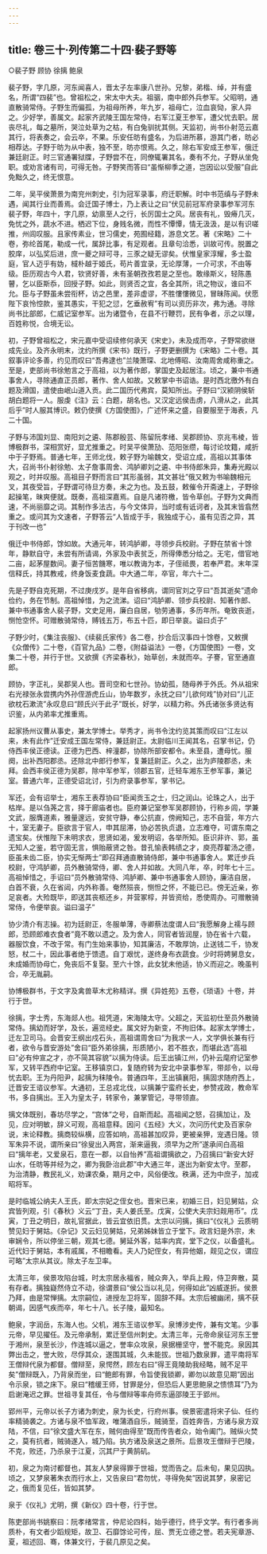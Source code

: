 ```yaml
---
---
---
```

title: 卷三十·列传第二十四·裴子野等
---

○裴子野  顾协  徐摛  鲍泉

裴子野，字几原，河东闻喜人，晋太子左率康八世孙。兄黎，弟楷、绰，并有盛名，所谓“四裴”也。曾祖松之，宋太中大夫。祖骃，南中郎外兵参军。父昭明，通直散骑常侍。子野生而偏孤，为祖母所养，年九岁，祖母亡，泣血哀恸，家人异之。少好学，善属文。起家齐武陵王国左常侍，右军江夏王参军，遭父忧去职。居丧尽礼，每之墓所，哭泣处草为之枯，有白兔驯扰其侧。天监初，尚书仆射范云嘉其行，将表奏之，会云卒，不果。乐安任昉有盛名，为后进所慕，游其门者，昉必相荐达。子野于昉为从中表，独不至，昉亦恨焉。久之，除右军安成王参军，俄迁兼廷尉正。时三官通署狱牒，子野尝不在，同僚辄署其名，奏有不允，子野从坐免职。或劝言诸有司，可得无咎。子野笑而答曰“虽惭柳季之道，岂因讼以受服”自此免黜久之，终无恨意。

二年，吴平侯萧景为南兖州刺史，引为冠军录事，府迁职解。时中书范缜与子野未遇，闻其行业而善焉。会迁国子博士，乃上表让之曰“伏见前冠军府录事参军河东裴子野，年四十，字几原，幼禀至人之行，长厉国士之风。居丧有礼，毁瘠几灭，免忧之外，蔬水不进。栖迟下位，身贱名微，而性不憛憛，情无汲汲，是以有识嗟推，州闾叹服。且家传素业，世习儒史，苑囿经籍，游息文艺。著《宋略》二十卷，弥纶首尾，勒成一代，属辞比事，有足观者。且章句洽悉，训故可传。脱置之胶庠，以弘奖后进，庶一夔之辩可寻，三豕之疑无谬矣。伏惟皇家淳耀，多士盈庭，官人迈乎有妫，棫朴越于姬氏，苟片善宜录，无论厚薄，一介可求，不由等级。臣历观古今人君，钦贤好善，未有圣朝孜孜若是之至也。敢缘斯义，轻陈愚瞽，乞以臣斯忝，回授子野。如此，则贤否之宜，各全其所，讯之物议，谁曰不允。臣与子野虽未尝衔杯，访之邑里，差非虚谬，不胜慺慺微见，冒昧陈闻。伏愿陛下哀怜悾款，鉴其愚实，干犯之愆，乞垂赦宥”有司以资历非次，弗为通。寻除尚书比部郎，仁威记室参军。出为诸暨令，在县不行鞭罚，民有争者，示之以理，百姓称悦，合境无讼。

初，子野曾祖松之，宋元嘉中受诏续修何承天《宋史》，未及成而卒，子野常欲继成先业。及齐永明末，沈约所撰《宋书》既行，子野更删撰为《宋略》二十卷。其叙事评论多善，约见而叹曰“吾弗逮也”兰陵萧琛、北地傅昭、汝南周舍咸称重之。至是，吏部尚书徐勉言之于高祖，以为著作郎，掌国史及起居注。顷之，兼中书通事舍人，寻除通直正员郎，著作、舍人如故。又敕掌中书诏诰。是时西北徼外有白题及滑国，遣使由岷山道入贡。此二国历代弗宾，莫知所出。子野曰“汉颍阴侯斩胡白题将一人。服虔《注》云：白题，胡名也。又汉定远侯击虏，八滑从之，此其后乎”时人服其博识。敕仍使撰《方国使图》，广述怀来之盛，自要服至于海表，凡二十国。

子野与沛国刘显、南阳刘之遴、陈郡殷芸、陈留阮孝绪、吴郡顾协、京兆韦棱，皆博极群书，深相赏好，显尤推重之。时吴平侯萧劢、范阳张缵，每讨论坟籍，咸折中于子野焉。普通七年，王师北伐，敕子野为喻魏文，受诏立成，高祖以其事体大，召尚书仆射徐勉、太子詹事周舍、鸿胪卿刘之遴、中书侍郎朱异，集寿光殿以观之，时并叹服。高祖目子野而言曰“其形虽弱，其文甚壮”俄又敕为书喻魏相元叉，其夜受旨，子野谓可待旦方奏，未之为也。及五鼓，敕催令开斋速上，子野徐起操笔，昧爽便就。既奏，高祖深嘉焉。自是凡诸符檄，皆令草创。子野为文典而速，不尚丽靡之词。其制作多法古，与今文体异，当时或有诋诃者，及其末皆翕然重之。或问其为文速者，子野答云“人皆成于手，我独成于心，虽有见否之异，其于刊改一也”

俄迁中书侍郎，馀如故。大通元年，转鸿胪卿，寻领步兵校尉。子野在禁省十馀年，静默自守，未尝有所请谒，外家及中表贫乏，所得俸悉分给之。无宅，借官地二亩，起茅屋数间。妻子恒苦饑寒，唯以教诲为本，子侄祗畏，若奉严君。末年深信释氏，持其教戒，终身饭麦食蔬。中大通二年，卒官，年六十二。

先是子野自克死期，不过庚戌岁。是年自省移病，谓同官刘之亨曰“吾其逝矣”遗命俭约，务在节制。高祖悼惜，为之流涕。诏曰“鸿胪卿、领步兵校尉、知著作郎、兼中书通事舍人裴子野，文史足用，廉白自居，劬劳通事，多历年所。奄致丧逝，恻怆空怀。可赠散骑常侍，赙钱五万，布五十匹，即日举哀。谥曰贞子”

子野少时，《集注丧服》、《续裴氏家传》各二卷，抄合后汉事四十馀卷，又敕撰《众僧传》二十卷，《百官九品》二卷，《附益谥法》一卷，《方国使图》一卷，文集二十卷，并行于世。又欲撰《齐梁春秋》，始草创，未就而卒。子謇，官至通直郎。

顾协，字正礼，吴郡吴人也。晋司空和七世孙。协幼孤，随母养于外氏。外从祖宋右光禄张永尝携内外孙侄游虎丘山，协年数岁，永抚之曰“儿欲何戏”协对曰“儿正欲枕石漱流”永叹息曰“顾氏兴于此子”既长，好学，以精力称。外氏诸张多贤达有识鉴，从内弟率尤推重焉。

起家扬州议曹从事史，兼太学博士。举秀才，尚书令沈约览其策而叹曰“江左以来，未有此作”迁安成王国左常侍，兼廷尉正。太尉临川王闻其名，召掌书记，仍侍西丰侯正德读。正德为巴西、梓潼郡，协除所部安都令。未至县，遭母忧。服阕，出补西阳郡丞。还除北中郎行参军，复兼廷尉正。久之，出为庐陵郡丞，未拜。会西丰侯正德为吴郡，除中军参军，领郡五官，迁轻车湘东王参军事，兼记室。普通六年，正德受诏北讨，引为府录事参军，掌书记。

军还，会有诏举士，湘东王表荐协曰“臣闻贡玉之士，归之润山。论珠之人，出于枯岸。是以刍荛之言，择于廊庙者也。臣府兼记室参军吴郡顾协，行称乡闾，学兼文武，服膺道素，雅量邃远，安贫守静，奉公抗直，傍阙知己，志不自营，年方六十，室无妻子。臣欲言于官人，申其屈滞，协必苦执贞退，立志难夺，可谓东南之遗宝矣。伏惟陛下未明求衣，思贤如渴，爰发明诏，各举所知。臣识非许、郭，虽无知人之鉴，若守固无言，惧贻蔽贤之咎。昔孔愉表韩绩之才，庾亮荐翟汤之德，臣虽未齿二臣，协实无惭两士”即召拜通直散骑侍郎，兼中书通事舍人。累迁步兵校尉，守鸿胪卿，员外散骑常侍，卿、舍人并如故。大同八年，卒，时年七十三。高祖悼惜之，手诏曰“员外散骑常侍、鸿胪卿、兼中书通事舍人顾协，廉洁自居，白首不衰，久在省闼，内外称善。奄然殒丧，恻怛之怀，不能已已。傍无近亲，弥足哀者。大殓既毕，即送其丧柩还乡，并营冢椁，并皆资给，悉使周办。可赠散骑常侍，令便举哀。谥曰温子”

协少清介有志操。初为廷尉正，冬服单薄，寺卿蔡法度谓人曰“我愿解身上襦与顾郎，恐顾郎难衣食者”竟不敢以遗之。及为舍人，同官者皆润屋，协在省十六载，器服饮食，不改于常。有门生始来事协，知其廉洁，不敢厚饷，止送钱二千，协发怒，杖二十，因此事者绝于馈遗。自丁艰忧，遂终身布衣蔬食。少时将娉舅息女，未成婚而协母亡，免丧后不复娶。至六十馀，此女犹未他适，协义而迎之。晚虽判合，卒无胤嗣。

协博极群书，于文字及禽兽草木尤称精详。撰《异姓苑》五卷，《琐语》十卷，并行于世。

徐摛，字士秀，东海郯人也。祖凭道，宋海陵太守。父超之，天监初仕至员外散骑常侍。摛幼而好学，及长，遍览经史。属文好为新变，不拘旧体。起家太学博士，迁左卫司马。会晋安王纲出戍石头，高祖谓周舍曰“为我求一人，文学俱长兼有行者，欲令与晋安游处”舍曰“臣外弟徐摛，形质陋小，若不胜衣，而堪此选”高祖曰“必有仲宣之才，亦不简其容貌”以摛为侍读。后王出镇江州，仍补云麾府记室参军，又转平西府中记室。王移镇京口，复随府转为安北中录事参军，带郯令，以母忧去职。王为丹阳尹，起摛为秣陵令。普通四年，王出镇襄阳，摛固求随府西上，迁晋安王谘议参军。大通初，王总戎北伐，以摛兼宁蛮府长史，参赞戎政，教命军书，多自摛出。王入为皇太子，转家令，兼掌管记，寻带领直。

摛文体既别，春坊尽学之，“宫体”之号，自斯而起。高祖闻之怒，召摛加让，及见，应对明敏，辞义可观，高祖意释。因问《五经》大义，次问历代史及百家杂说，末论释教。摛商较纵横，应答如响，高祖甚加叹异，更被亲狎，宠遇日隆。领军朱异不说，谓所亲曰“徐叟出入两宫，渐来逼我，须早为之所”遂承间白高祖曰“摛年老，又爱泉石，意在一郡，以自怡养”高祖谓摛欲之，乃召摛曰“新安大好山水，任昉等并经为之，卿为我卧治此郡”中大通三年，遂出为新安太守。至郡，为治清静，教民礼义，劝课农桑，期月之中，风俗便改。秩满，还为中庶子，加戎昭将军。

是时临城公纳夫人王氏，即太宗妃之侄女也。晋宋已来，初婚三日，妇见舅姑，众宾皆列观，引《春秋》义云“丁丑，夫人姜氏至。戊寅，公使大夫宗妇觌用币”。戊寅，丁丑之明日，故礼官据此，皆云宜依旧贯。太宗以问摛，摛曰“《仪礼》云质明赞见妇于舅姑。《杂记》又云妇见舅姑，兄弟姊妹皆立于堂下。政言妇是外宗，未审娴令，所以停坐三朝，观其七德。舅延外客，姑率内宾，堂下之仪，以备盛礼。近代妇于舅姑，本有戚属，不相瞻看。夫人乃妃侄女，有异他姻，觌见之仪，谓应可略”太宗从其议。除太子左卫率。

太清三年，侯景攻陷台城，时太宗居永福省，贼众奔入，举兵上殿，侍卫奔散，莫有存者。摛独嶷然侍立不动，徐谓景曰“侯公当以礼见，何得如此”凶威遂折。侯景乃拜，由是常惮摛。太宗嗣位，进授左卫将军，固辞不拜。太宗后被幽闭，摛不获朝谒，因感气疾而卒，年七十八。长子陵，最知名。

鲍泉，字润岳，东海人也。父机，湘东王谘议参军。泉博涉史传，兼有文笔。少事元帝，早见擢任。及元帝承制，累迁至信州刺史。太清三年，元帝命泉征河东王誉于湘州，泉至长沙，作连城以逼之，誉率众攻泉，泉据栅坚守，誉不能克。泉因其弊出击之，誉大败，尽俘其众，遂围其城，久未能拔。世祖乃数泉罪，遣平南将军王僧辩代泉为都督。僧辩至，泉愕然，顾左右曰“得王竟陵助我经略，贼不足平矣”僧辩既入，乃背泉而坐，曰“鲍郎有罪，令旨使我锁卿，卿勿以故意见期”因出令示泉，锁之床下。泉曰“稽缓王师，甘罪是分，但恐后人更思鲍泉之愦愦耳”乃为启谢淹迟之罪。世祖寻复其任，令与僧辩等率舟师东逼邵陵王于郢州。

郢州平，元帝以长子方诸为刺史，泉为长史，行府州事。侯景密遣将宋子仙、任约率精骑袭之。方诸与泉不恤军政，唯蒲酒自乐，贼骑至，百姓奔告，方诸与泉方双陆，不信，曰“徐文盛大军在东，贼何由得至”既而传告者众，始令阖门。贼纵火焚之，莫有抗者，贼骑遂入，城乃陷。执方诸及泉送之景所。后景攻王僧辩于巴陵，不克，败还，乃杀泉于江夏，沉其尸于黄鹄矶。

初，泉之为南讨都督也，其友人梦泉得罪于世祖，觉而告之。后未旬，果见囚执。顷之，又梦泉著朱衣而行水上，又告泉曰“君勿忧，寻得免矣”因说其梦，泉密记之，俄而复见任，皆如其梦。

泉于《仪礼》尤明，撰《新仪》四十卷，行于世。

陈吏部尚书姚察曰：阮孝绪常言，仲尼论四科，始乎德行，终乎文学。有行者多尚质朴，有文者少蹈规矩，故卫、石靡馀论可传，屈、贾无立德之誉。若夫宪章游、夏，祖述回、骞，体兼文行，于裴几原见之矣。

